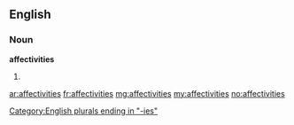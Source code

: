 ==English==

===Noun===
'''affectivities'''

# {{plural of|affectivity}}

[[Category:English plurals ending in "-ies"]]

[[ar:affectivities]]
[[fr:affectivities]]
[[mg:affectivities]]
[[my:affectivities]]
[[no:affectivities]]